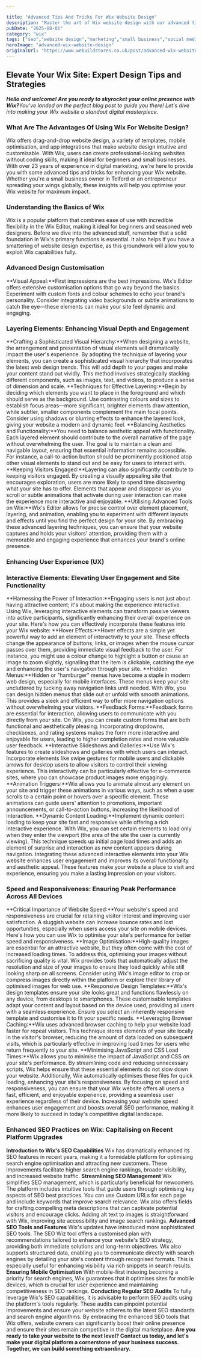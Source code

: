 ```yaml
---

title: "Advanced Tips And Tricks For Wix Website Design"
description: "Master the art of Wix website design with our advanced tips and tricks. Create a stunning website that stands out from the crowd."
pubDate: "2025-08-01"
category: "wix"
tags: ["seo","website design","marketing","small business","social media"]
heroImage: "advanced-wix-website-design"
originalUrl: "https://www.webuildstores.co.uk/post/advanced-wix-website-design"
---
```





## Elevate Your Wix Site: Expert Design Tips and Strategies
**_Hello and welcome! Are you ready to skyrocket your online presence with Wix?_**_You've landed on the perfect blog post to guide you there! Let's dive into making your Wix website a standout digital masterpiece._
### What Are The Advantages Of Using Wix For Website Design?

Wix offers drag-and-drop website design, a variety of templates, mobile optimisation, and app integrations that make website design intuitive and customisable. With Wix, users can create professional-looking websites without coding skills, making it ideal for beginners and small businesses.
With over 23 years of experience in digital marketing, we're here to provide you with some advanced tips and tricks for enhancing your Wix website.
Whether you're a small business owner in Telford or an entrepreneur spreading your wings globally, these insights will help you optimise your Wix website for maximum impact.
### Understanding the Basics of Wix

Wix is a popular platform that combines ease of use with incredible flexibility in the Wix Editor, making it ideal for beginners and seasoned web designers.
Before we dive into the advanced stuff, remember that a solid foundation in Wix's primary functions is essential. It also helps if you have a smattering of website design expertise, as this groundwork will allow you to exploit Wix capabilities fully.
### Advanced Design Customisation

**Visual Appeal:**First impressions are the best impressions. Wix's Editor offers extensive customisation options that go way beyond the basics.
Experiment with custom fonts and colour schemes to echo your brand's personality. Consider integrating video backgrounds or subtle animations to catch the eye—these elements can make your site feel dynamic and engaging.
### Layering Elements: Enhancing Visual Depth and Engagement

**Crafting a Sophisticated Visual Hierarchy:**When designing a website, the arrangement and presentation of visual elements will dramatically impact the user's experience.
By adopting the technique of layering your elements, you can create a sophisticated visual hierarchy that incorporates the latest web design trends. This will add depth to your pages and make your content stand out vividly.
This method involves strategically stacking different components, such as images, text, and videos, to produce a sense of dimension and scale.
**Techniques for Effective Layering:**Begin by deciding which elements you want to place in the foreground and which should serve as the background.
Use contrasting colours and sizes to establish focus areas—more significant, brighter elements draw attention, while subtler, smaller components complement the main focal points.
Consider using shadows or blurring effects to enhance the layered look, giving your website a modern and dynamic feel.
**Balancing Aesthetics and Functionality:**You need to balance aesthetic appeal with functionality. Each layered element should contribute to the overall narrative of the page without overwhelming the user.
The goal is to maintain a clean and navigable layout, ensuring that essential information remains accessible. For instance, a call-to-action button should be prominently positioned atop other visual elements to stand out and be easy for users to interact with.
**Keeping Visitors Engaged:**Layering can also significantly contribute to keeping visitors engaged. By creating a visually appealing site that encourages exploration, users are more likely to spend time discovering what your site has to offer. Elements that appear and disappear as you scroll or subtle animations that activate during user interaction can make the experience more interactive and enjoyable.
**Utilising Advanced Tools on Wix:**Wix's Editor allows for precise control over element placement, layering, and animation, enabling you to experiment with different layouts and effects until you find the perfect design for your site.
By embracing these advanced layering techniques, you can ensure that your website captures and holds your visitors' attention, providing them with a memorable and engaging experience that enhances your brand's online presence.
### Enhancing User Experience (UX)

### Interactive Elements: Elevating User Engagement and Site Functionality

**Harnessing the Power of Interaction:**Engaging users is not just about having attractive content; it's about making the experience interactive.
Using Wix, leveraging interactive elements can transform passive viewers into active participants, significantly enhancing their overall experience on your site. Here's how you can effectively incorporate these features into your Wix website:
**Hover Effects:**Hover effects are a simple yet powerful way to add an element of interactivity to your site. These effects change the appearance of buttons, links, or images when the mouse cursor passes over them, providing immediate visual feedback to the user.
For instance, you might use a colour change to highlight a button or cause an image to zoom slightly, signalling that the item is clickable, catching the eye and enhancing the user's navigation through your site.
**Hidden Menus:**Hidden or "hamburger" menus have become a staple in modern web design, especially for mobile interfaces. These menus keep your site uncluttered by tucking away navigation links until needed.
With Wix, you can design hidden menus that slide out or unfold with smooth animations. This provides a sleek and efficient way to offer more navigation options without overwhelming your visitors.
**Feedback Forms:**Feedback forms are essential for interaction, allowing users to communicate with you directly from your site. On Wix, you can create custom forms that are both functional and aesthetically pleasing.
Incorporating dropdowns, checkboxes, and rating systems makes the form more interactive and enjoyable for users, leading to higher completion rates and more valuable user feedback.
**Interactive Slideshows and Galleries:**Use Wix's features to create slideshows and galleries with which users can interact. Incorporate elements like swipe gestures for mobile users and clickable arrows for desktop users to allow visitors to control their viewing experience.
This interactivity can be particularly effective for e-commerce sites, where you can showcase product images more engagingly.
**Animation Triggers:**Wix allows you to animate almost any element on your site and trigger these animations in various ways, such as when a user scrolls to a certain point or hovers over a specific element. These animations can guide users' attention to promotions, important announcements, or call-to-action buttons, increasing the likelihood of interaction.
**Dynamic Content Loading:**Implement dynamic content loading to keep your site fast and responsive while offering a rich interactive experience. With Wix, you can set certain elements to load only when they enter the viewport (the area of the site the user is currently viewing). This technique speeds up initial page load times and adds an element of surprise and interaction as new content appears during navigation.
Integrating these advanced interactive elements into your Wix website enhances user engagement and improves its overall functionality and aesthetic appeal. These features make your website a place to visit and experience, ensuring you make a lasting impression on your visitors.
### Speed and Responsiveness: Ensuring Peak Performance Across All Devices

**Critical Importance of Website Speed:**Your website's speed and responsiveness are crucial for retaining visitor interest and improving user satisfaction. A sluggish website can increase bounce rates and lost opportunities, especially when users access your site on mobile devices. Here's how you can use Wix to optimise your site's performance for better speed and responsiveness.
**Image Optimisation:**High-quality images are essential for an attractive website, but they often come with the cost of increased loading times. To address this, optimising your images without sacrificing quality is vital.
Wix provides tools that automatically adjust the resolution and size of your images to ensure they load quickly while still looking sharp on all screens. Consider using Wix's image editor to crop or compress images directly within the platform or explore their library of optimised images for web use.
**Responsive Design Templates:**Wix's design templates ensure your site looks great and functions flawlessly on any device, from desktops to smartphones. These customisable templates adapt your content and layout based on the device used, providing all users with a seamless experience. Ensure you select an inherently responsive template and customise it to fit your specific needs.
**Leveraging Browser Caching:**Wix uses advanced browser caching to help your website load faster for repeat visitors. This technique stores elements of your site locally in the visitor's browser, reducing the amount of data loaded on subsequent visits, which is particularly effective in improving load times for users who return frequently to your site.
**Minimising JavaScript and CSS Load Times:**Wix allows you to minimise the impact of JavaScript and CSS on your site's performance. By streamlining code and reducing unnecessary scripts, Wix helps ensure that these essential elements do not slow down your website. Additionally, Wix automatically optimises these files for quick loading, enhancing your site's responsiveness.
By focusing on speed and responsiveness, you can ensure that your Wix website offers all users a fast, efficient, and enjoyable experience, providing a seamless user experience regardless of their device. Increasing your website speed enhances user engagement and boosts overall SEO performance, making it more likely to succeed in today's competitive digital landscape.
### Enhanced SEO Practices on Wix: Capitalising on Recent Platform Upgrades

**Introduction to Wix's SEO Capabilities**
Wix has dramatically enhanced its SEO features in recent years, making it a formidable platform for optimising search engine optimisation and attracting new customers. These improvements facilitate higher search engine rankings, broader visibility, and increased website traffic.
**Streamlining SEO Management**
Wix simplifies SEO management, which is particularly beneficial for newcomers. The platform includes intuitive tools that guide users through optimising key aspects of SEO best practices.
You can use Custom URLs for each page and include keywords that improve search relevance. Wix also offers fields for crafting compelling meta descriptions that can captivate potential visitors and encourage clicks.
Adding alt text to images is straightforward with Wix, improving site accessibility and image search rankings.
**Advanced SEO Tools and Features**
Wix's updates have introduced more sophisticated SEO tools. The SEO Wiz tool offers a customised plan with recommendations tailored to enhance your website's SEO strategy, providing both immediate solutions and long-term objectives.
Wix also supports structured data, enabling you to communicate directly with search engines by detailing your site's content through recognised formats. This is especially useful for enhancing visibility via rich snippets in search results.
**Ensuring Mobile Optimisation**
With mobile-first indexing becoming a priority for search engines, Wix guarantees that it optimises sites for mobile devices, which is crucial for user experience and maintaining competitiveness in SEO rankings.
**Conducting Regular SEO Audits**
To fully leverage Wix's SEO capabilities, it is advisable to perform SEO audits using the platform's tools regularly. These audits can pinpoint potential improvements and ensure your website adheres to the latest SEO standards and search engine algorithms.
By embracing the enhanced SEO tools that Wix offers, website owners can significantly boost their online presence and ensure their sites remain competitive in the digital marketplace.
**Are you ready to take your website to the next level? Contact us today, and let's make your digital platform a cornerstone of your business success. Together, we can build something extraordinary.**
